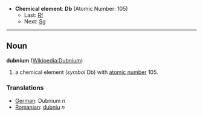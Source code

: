*'''Chemical element''': '''Db''' (Atomic Number: 105)
**Last: [[Rutherfordium|Rf]]
**Next: [[Seaborgium|Sg]]
----
== Noun ==
'''dubnium''' ([[en:Dubnium|Wikipedia:Dubnium]])

# a chemical element (''symbol'' Db) with [[atomic number]] 105.

===Translations===
*[[German]]: Dubnium ''n''
*[[Romanian]]: [[dubniu]] ''n''